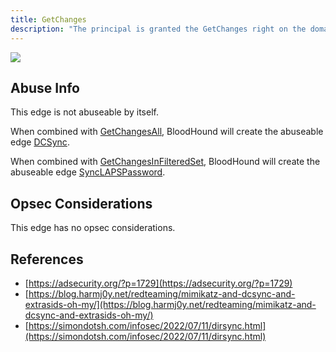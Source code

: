 ```yaml
---
title: GetChanges
description: "The principal is granted the GetChanges right on the domain."
---
```

<img src="/assets/enterprise-AND-community-edition-pill-tag.svg"/> 


## Abuse Info

This edge is not abuseable by itself.

When combined with [GetChangesAll](/resources/edges/get-changes-all), BloodHound will create the abuseable edge [DCSync](/resources/edges/dc-sync).

When combined with [GetChangesInFilteredSet](/resources/edges/get-changes-in-filtered-set), BloodHound will create the abuseable edge [SyncLAPSPassword](/resources/edges/sync-laps-password).

## Opsec Considerations

This edge has no opsec considerations.

## References

* [https://adsecurity.org/?p=1729](https://adsecurity.org/?p=1729)
* [https://blog.harmj0y.net/redteaming/mimikatz-and-dcsync-and-extrasids-oh-my/](https://blog.harmj0y.net/redteaming/mimikatz-and-dcsync-and-extrasids-oh-my/)
* [https://simondotsh.com/infosec/2022/07/11/dirsync.html](https://simondotsh.com/infosec/2022/07/11/dirsync.html)

